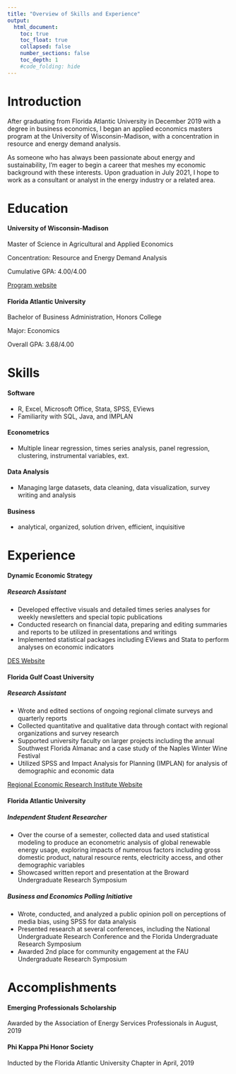 ```yaml
---
title: "Overview of Skills and Experience"
output: 
  html_document:
    toc: true
    toc_float: true
    collapsed: false
    number_sections: false
    toc_depth: 1
    #code_folding: hide
---
```



# Introduction 
After graduating from Florida Atlantic University in December 2019 with a degree in business economics, I began an applied economics masters program at the University of Wisconsin-Madison, with a concentration in resource and energy demand analysis.

As someone who has always been passionate about energy and sustainability, I'm eager to begin a career that meshes my economic background with these interests. Upon graduation in July 2021, I hope to work as a consultant or analyst in the energy industry or a related area. 

# Education
#### University of Wisconsin-Madison  	

Master of Science in Agricultural and Applied Economics 

Concentration: Resource and Energy Demand Analysis

Cumulative GPA: 4.00/4.00

[Program website](https://reda.aae.wisc.edu/about/)




#### Florida Atlantic University 

Bachelor of Business Administration, Honors College

Major: Economics

Overall GPA: 3.68/4.00


# Skills
#### Software
- R, Excel, Microsoft Office, Stata, SPSS, EViews 
- Familiarity with SQL, Java, and IMPLAN

#### Econometrics
- Multiple linear regression, times series analysis, panel regression, clustering, instrumental variables, ext. 

#### Data Analysis
- Managing large datasets, data cleaning, data visualization, survey writing and analysis

#### Business
- analytical, organized, solution driven, efficient, inquisitive 




# Experience
#### Dynamic Economic Strategy
##### Research Assistant
- Developed effective visuals and detailed times series analyses for weekly newsletters and special topic publications
- Conducted research on financial data, preparing and editing summaries and reports to be utilized in presentations and writings 
- Implemented statistical packages including EViews and Stata to perform analyses on economic indicators 

[DES Website](https://www.johnesilvia.com/)



#### Florida Gulf Coast University
##### Research Assistant
- Wrote and edited sections of ongoing regional climate surveys and quarterly reports
- Collected quantitative and qualitative data through contact with regional organizations and survey research 
- Supported university faculty on larger projects including the annual Southwest Florida Almanac and a case study of the Naples Winter Wine Festival
- Utilized SPSS and Impact Analysis for Planning (IMPLAN) for analysis of demographic and economic data

[Regional Economic Research Institute Website](https://www.fgcu.edu/cob/reri/)


#### Florida Atlantic University
##### Independent Student Researcher
- Over the course of a semester, collected data and used statistical modeling to produce an econometric analysis of global renewable energy usage, exploring impacts of numerous factors including gross domestic product, natural resource rents, electricity access, and other demographic variables
- Showcased written report and presentation at the Broward Undergraduate Research Symposium 

##### Business and Economics Polling Initiative
- Wrote, conducted, and analyzed a public opinion poll on perceptions of media bias, using SPSS for data analysis
- Presented research at several conferences, including the National Undergraduate Research Conference and the Florida Undergraduate Research Symposium 
- Awarded 2nd place for community engagement at the FAU Undergraduate Research Symposium

# Accomplishments
#### Emerging Professionals Scholarship
Awarded by the Association of Energy Services Professionals in August, 2019

#### Phi Kappa Phi Honor Society
Inducted by the Florida Atlantic University Chapter in April, 2019



